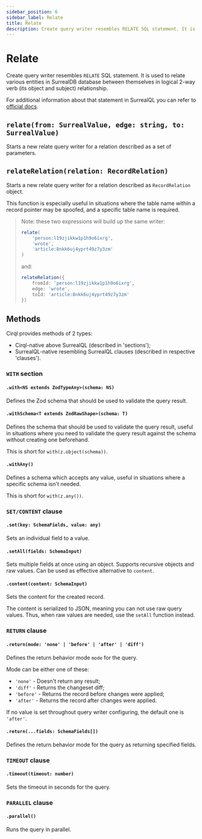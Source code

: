 ```yaml
---
sidebar_position: 6
sidebar_label: Relate
title: Relate
description: Create query writer resembles RELATE SQL statement. It is used to relate various entities in SurrealDB database between themselves in logical 2-way verb (its object and subject) relationship.
---
```


# Relate
Create query writer resembles `RELATE` SQL statement. It is used to relate various entities in SurrealDB database between themselves in logical 2-way verb (its object and subject) relationship.

For additional information about that statement in SurrealQL you can refer to [official docs](https://surrealdb.com/docs/surrealql/statements/relate/).

## `relate(from: SurrealValue, edge: string, to: SurrealValue)`
Starts a new relate query writer for a relation described as a set of parameters.

## `relateRelation(relation: RecordRelation)`
Starts a new relate query writer for a relation described as `RecordRelation` object.

This function is especially useful in situations where the table name within a record pointer may be spoofed, and a specific table name is required.

> Note: these two expressions will build up the same writer: 
>
> ```ts
> relate(
>     'person:l19zjikkw1p1h9o6ixrg', 
>     'wrote', 
>     'article:8nkk6uj4yprt49z7y3zm'
> )
> ```
> and:
> ```ts
> relateRelation({
>     fromId: 'person:l19zjikkw1p1h9o6ixrg',
>     edge: 'wrote',
>     toId: 'article:8nkk6uj4yprt49z7y3zm'
> })
> ```

## Methods
Cirql provides methods of 2 types:
- Cirql-native above SurrealQL (described in 'sections');
- SurrealQL-native resembling SurrealQL clauses (described in respective 'clauses').

### `WITH` section

#### `.with<NS extends ZodTypeAny>(schema: NS)`
Defines the Zod schema that should be used to validate the query result.

#### `.withSchema<T extends ZodRawShape>(schema: T)`
Defines the schema that should be used to validate the query result, useful in situations where you need to validate the query result against the schema without creating one beforehand.

This is short for `with(z.object(schema))`.

#### `.withAny()`
Defines a schema which accepts any value, useful in situations where a specific schema isn't needed.

This is short for `with(z.any())`.

### `SET/CONTENT` clause

#### `.set(key: SchemaFields, value: any)`
Sets an individual field to a value.

#### `.setAll(fields: SchemaInput)`
Sets multiple fields at once using an object. Supports recursive objects and raw values. Can be used as effective alternative to `content`.

#### `.content(content: SchemaInput)`
Sets the content for the created record.

The content is serialized to JSON, meaning you can not use raw query values. Thus, when raw values are needed, use the `setAll` function instead.

### `RETURN` clause

#### `.return(mode: 'none' | 'before' | 'after' | 'diff')`
Defines the return behavior mode `mode` for the query.

Mode can be either one of these:
- `'none'` - Doesn't return any result;
- `'diff'` - Returns the changeset diff;
- `'before'` - Returns the record before changes were applied;
- `'after'` - Returns the record after changes were applied.

If no value is set throughout query writer configuring, the default one is `'after'`.

#### `.return(...fields: SchemaFields[])`
Defines the return behavior mode for the query as returning specified fields.

### `TIMEOUT` clause

#### `.timeout(timeout: number)`
Sets the timeout in seconds for the query.

### `PARALLEL` clause

#### `.parallel()`
Runs the query in parallel.

